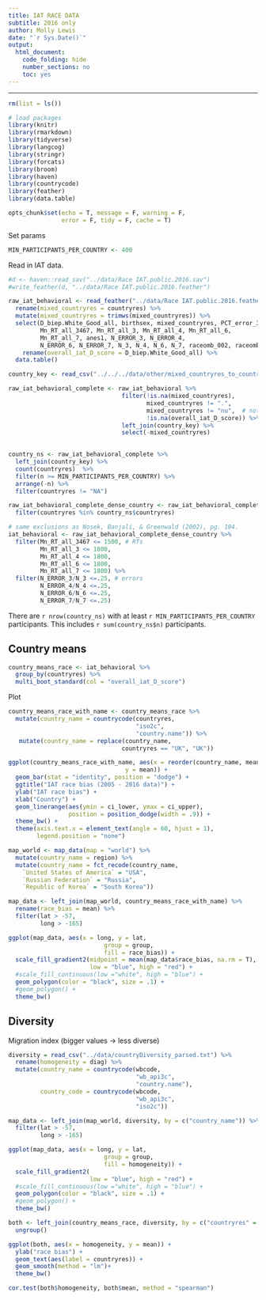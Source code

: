 ```yaml
---
title: IAT RACE DATA
subtitle: 2016 only
author: Molly Lewis 
date: "`r Sys.Date()`"
output: 
  html_document:
    code_folding: hide
    number_sections: no
    toc: yes
---
```

  
******

```r
rm(list = ls())

# load packages
library(knitr)
library(rmarkdown)
library(tidyverse)
library(langcog)
library(stringr)
library(forcats)
library(broom)
library(haven)
library(countrycode)
library(feather)
library(data.table)

opts_chunk$set(echo = T, message = F, warning = F, 
               error = F, tidy = F, cache = T)
```

Set params
```r
MIN_PARTICIPANTS_PER_COUNTRY <- 400
```

Read in  IAT data. 
```r
#d <- haven::read_sav("../data/Race IAT.public.2016.sav") 
#write_feather(d, "../data/Race IAT.public.2016.feather") 

raw_iat_behavioral <- read_feather("../data/Race IAT.public.2016.feather") %>%
  rename(mixed_countryres = countryres) %>%
  mutate(mixed_countryres = trimws(mixed_countryres)) %>%
  select(D_biep.White_Good_all, birthsex, mixed_countryres, PCT_error_3467, 
         Mn_RT_all_3467, Mn_RT_all_3, Mn_RT_all_4, Mn_RT_all_6, 
         Mn_RT_all_7, anes1, N_ERROR_3, N_ERROR_4,
         N_ERROR_6, N_ERROR_7, N_3, N_4, N_6, N_7, raceomb_002, raceomb, raceombmulti) %>%
    rename(overall_iat_D_score = D_biep.White_Good_all) %>%
  data.table()
```

```r
country_key <- read_csv("../../../data/other/mixed_countryres_to_country_res_key.csv")

raw_iat_behavioral_complete <- raw_iat_behavioral %>%
                                filter(!is.na(mixed_countryres), 
                                       mixed_countryres != ".",
                                       mixed_countryres != "nu",  # not clear what this refers to (it's lower case and not in codebook- Niue seems unlikely)
                                       !is.na(overall_iat_D_score)) %>%
                                left_join(country_key) %>%
                                select(-mixed_countryres)
                                      

country_ns <- raw_iat_behavioral_complete %>%
  left_join(country_key) %>%
  count(countryres)  %>%
  filter(n >= MIN_PARTICIPANTS_PER_COUNTRY) %>%
  arrange(-n) %>%
  filter(countryres != "NA")

raw_iat_behavioral_complete_dense_country <- raw_iat_behavioral_complete %>%
  filter(countryres %in% country_ns$countryres)
```

```r
# same exclusions as Nosek, Banjali, & Greenwald (2002), pg. 104. 
iat_behavioral <- raw_iat_behavioral_complete_dense_country %>%
  filter(Mn_RT_all_3467 <= 1500, # RTs
         Mn_RT_all_3 <= 1800,
         Mn_RT_all_4 <= 1800,
         Mn_RT_all_6 <= 1800,
         Mn_RT_all_7 <= 1800) %>%
  filter(N_ERROR_3/N_3 <=.25, # errors
         N_ERROR_4/N_4 <=.25,
         N_ERROR_6/N_6 <=.25,
         N_ERROR_7/N_7 <=.25)
```

There are `r nrow(country_ns)` with at least `r MIN_PARTICIPANTS_PER_COUNTRY` participants. This includes `r sum(country_ns$n)` participants.

## Country means
```r
country_means_race <- iat_behavioral %>%
  group_by(countryres) %>%
  multi_boot_standard(col = "overall_iat_D_score") 
```

Plot
```r
country_means_race_with_name <- country_means_race %>%
  mutate(country_name = countrycode(countryres,
                                    "iso2c",
                                    "country.name")) %>%
   mutate(country_name = replace(country_name, 
                                countryres == "UK", "UK")) 

ggplot(country_means_race_with_name, aes(x = reorder(country_name, mean), 
                                 y = mean)) +
  geom_bar(stat = "identity", position = "dodge") +
  ggtitle("IAT race bias (2005 - 2016 data)") +
  ylab("IAT race bias") +
  xlab("Country") +
  geom_linerange(aes(ymin = ci_lower, ymax = ci_upper),  
                 position = position_dodge(width = .9)) +
  theme_bw() +
  theme(axis.text.x = element_text(angle = 60, hjust = 1),
        legend.position = "none") 
```

```r
map_world <- map_data(map = "world") %>%
  mutate(country_name = region) %>%
  mutate(country_name = fct_recode(country_name,
    `United States of America` = "USA", 
    `Russian Federation` = "Russia",
    `Republic of Korea` = "South Korea")) 

map_data <- left_join(map_world, country_means_race_with_name) %>%
  rename(race_bias = mean) %>%
  filter(lat > -57, 
         long > -165) 

ggplot(map_data, aes(x = long, y = lat, 
                           group = group, 
                           fill = race_bias)) + 
  scale_fill_gradient2(midpoint = mean(map_data$race_bias, na.rm = T), 
                       low = "blue", high = "red") +
  #scale_fill_continuous(low ="white", high = "blue") + 
  geom_polygon(color = "black", size = .1) +
  #geom_polygon() +
  theme_bw()
```

## Diversity
Migration index (bigger values -> less diverse)
```r
diversity = read_csv("../data/countryDiversity_parsed.txt") %>%
  rename(homogeneity = diag) %>%
  mutate(country_name = countrycode(wbcode,
                                    "wb_api3c",
                                    "country.name"),
         country_code = countrycode(wbcode,
                                    "wb_api3c",
                                    "iso2c"))

map_data <- left_join(map_world, diversity, by = c("country_name")) %>%
  filter(lat > -57, 
         long > -165)

ggplot(map_data, aes(x = long, y = lat, 
                           group = group, 
                           fill = homogeneity)) + 
  scale_fill_gradient2(
                       low = "blue", high = "red") +
  #scale_fill_continuous(low ="white", high = "blue") + 
  geom_polygon(color = "black", size = .1) +
  #geom_polygon() +
  theme_bw()
```

```r
both <- left_join(country_means_race, diversity, by = c("countryres" = "country_code")) %>%
  ungroup()

ggplot(both, aes(x = homogeneity, y = mean)) +
  ylab("race bias") +
  geom_text(aes(label = countryres)) +
  geom_smooth(method = "lm")+
  theme_bw()
```


```r
cor.test(both$homogeneity, both$mean, method = "spearman")
```
